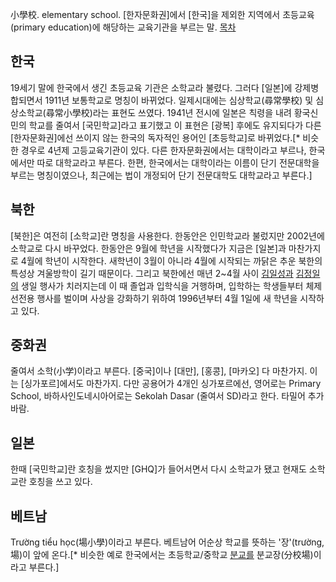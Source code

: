 小學校. elementary school.
[한자문화권]에서 [한국]을 제외한 지역에서 초등교육(primary education)에 해당하는 교육기관을 부르는 말. 
[[목차]]
== 한국 ==
19세기 말에 한국에서 생긴 초등교육 기관은 소학교라 불렸다. 그러다 [일본]에 강제병합되면서 1911년 보통학교로 명칭이 바뀌었다. 일제시대에는 심상학교(尋常學校) 및 심상소학교(尋常小學校)라는 표현도 쓰였다. 1941년 전시에 일본은 칙령을 내려 황국신민의 학교를 줄여서 [국민학교]라고 표기했고 이 표현은 [광복] 후에도 유지되다가 다른 [한자문화권]에선 쓰이지 않는 한국의 독자적인 용어인 [초등학교]로 바뀌었다.[* 비슷한 경우로 4년제 고등교육기관이 있다. 다른 한자문화권에서는 대학이라고 부르나, 한국에서만 따로 대학교라고 부른다. 한편, 한국에서는 대학이라는 이름이 단기 전문대학을 부르는 명칭이였으나, 최근에는 법이 개정되어 단기 전문대학도 대학교라고 부른다.]
== 북한 ==
[북한]은 여전히 [소학교]란 명칭을 사용한다. 한동안은 인민학교라 불렀지만 2002년에 소학교로 다시 바꾸었다. 한동안은 9월에 학년을 시작했다가 지금은 [일본]과 마찬가지로 4월에 학년이 시작한다. 새학년이 3월이 아니라 4월에 시작되는 까닭은 추운 북한의 특성상 겨울방학이 길기 때문이다. 그리고 북한에선 매년 2~4월 사이 [[김일성]]과 [[김정일]]의 생일 행사가 치러지는데 이 때 졸업과 입학식을 거행하며, 입학하는 학생들부터 체제 선전용 행사를 벌이며 사상을 강화하기 위하여 1996년부터 4월 1일에 새 학년을 시작하고 있다.
== 중화권 ==
줄여서 소학(小学)이라고 부른다. [중국]이나 [대만], [홍콩], [마카오] 다 마찬가지. 이는 [싱가포르]에서도 마찬가지. 다만 공용어가 4개인 싱가포르에선, 영어로는 Primary School, 바하사인도네시아어로는 Sekolah Dasar (줄여서 SD)라고 한다. 타밀어 추가 바람.
== 일본 ==
한때 [국민학교]란 호칭을 썼지만 [GHQ]가 들어서면서 다시 소학교가 됐고 현재도 소학교란 호칭을 쓰고 있다.
== 베트남 ==
Trường tiểu học(場小學)이라고 부른다. 베트남어 어순상 학교를 뜻하는 '장'(trường, 場)이 앞에 온다.[* 비슷한 예로 한국에서는 초등학교/중학교 [[분교]]를 분교장(分校場)이라고 부른다.]
